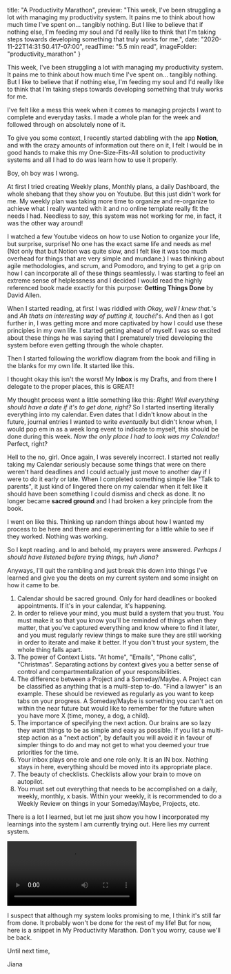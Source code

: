 
  title: "A Productivity Marathon",
  preview: "This week, I've been struggling a lot with managing my productivity system. It pains me to think about how much time I've spent on... tangibly nothing. But I like to believe that if nothing else, I'm feeding my soul and I'd really like to think that I'm taking steps towards developing something that truly works for me.",
  date: "2020-11-22T14:31:50.417-07:00",
  readTime: "5.5 min read",
  imageFolder: "productivity_marathon"
}


<div className={styles.postContent}>
  <p><span className={styles.lead}>T</span>his week, I&#39;ve been struggling a lot with managing my productivity system. It pains me to think about how much time I&#39;ve spent on... tangibly nothing. But I like to believe that if nothing else, I&#39;m feeding my soul and I&#39;d really like to think that I&#39;m taking steps towards developing something that truly works for me.</p>
  <p>I&#39;ve felt like a mess this week when it comes to managing projects I want to complete and everyday tasks. I made a whole plan for the week and followed through on absolutely none of it.</p>
  <p>To give you some context, I recently started dabbling with the app <strong>Notion</strong>, and with the crazy amounts of information out there on it, I felt I would be in good hands to make this my One-Size-Fits-All solution to productivity systems and all I had to do was learn how to use it properly.</p>
  <p>Boy, oh boy was I wrong.</p>
  <p>At first I tried creating Weekly plans, Monthly plans, a daily Dashboard, the whole shebang that they show you on Youtube. But this just didn&#39;t work for me. My weekly plan was taking more time to organize and re-organize to achieve what I really wanted with it and no online template really fit the needs I had. Needless to say, this system was not working for me, in fact, it was the other way around!</p>
  <p>I watched a few Youtube videos on how to use Notion to organize your life, but surprise, surprise! No one has the exact same life and needs as me! (Not only that but Notion was quite slow, and I felt like it was too much overhead for things that are very simple and mundane.) I was thinking about agile methodologies, and scrum, and Pomodoro, and trying to get a grip on how I can incorporate all of these things seamlessly. I was starting to feel an extreme sense of helplessness and I decided I would read the highly referenced book made exactly for this purpose: <strong>Getting Things Done</strong> by David Allen.</p>
  <p>When I started reading, at first I was riddled with <em>Okay, well I knew that.</em>&#39;s and <em>Ah thats an interesting way of putting it, touché!</em>&#39;s. And then as I got further in, I was getting more and more captivated by how I could use these principles in my own life. I started getting ahead of myself. I was so excited about these things he was saying that I prematurely tried developing the system before even getting through the whole chapter.</p>
  <p>Then I started following the workflow diagram from the book and filling in the blanks for my own life. It started like this.</p>
  <div className={styles.imgHolder}>
    <ImageWithCaption src="../images/productivity_marathon/organizing_life.png" alt="flowchart" caption="Flowchart of digital organization"/>
  </div>
  <p>I thought okay this isn&#39;t the worst! My <strong>Inbox</strong> is my Drafts, and from there I delegate to the proper places, this is GREAT!</p>
  <p>My thought process went a little something like this: <em>Right! Well everything should have a date if it&#39;s to get done, right?</em> So I started inserting literally everything into my calendar. Even dates that I didn&#39;t know about in the future, journal entries I wanted to write <em>eventually</em> but didn&#39;t know when, I would pop em in as a week long event to indicate to myself, this should be done during this week. <em>Now the only place I had to look was my Calendar!</em> Perfect, right?</p>
  <p>Hell to the no, girl. Once again, I was severely incorrect. I started not really taking my Calendar seriously because some things that were on there weren&#39;t hard deadlines and I could actually just move to another day if I were to do it early or late. When I completed something simple like &quot;Talk to parents&quot;, it just kind of lingered there on my calendar when it felt like it should have been something I could dismiss and check as done.  It no longer became <strong>sacred ground</strong> and I had broken a key principle from the book.</p>
  <p>I went on like this. Thinking up random things about how I wanted my process to be here and there and experimenting for a little while to see if they worked. Nothing was working.</p>
  <p>So I kept reading. and lo and behold, my prayers were answered. <em>Perhaps I should have listened before trying things, huh Jiana?</em></p>
  <p>Anyways, I&#39;ll quit the rambling and just break this down into things I&#39;ve learned and give you the deets on my current system and some insight on how it came to be.</p>
  <ol>
    <li>Calendar should be sacred ground. Only for hard deadlines or booked appointments. If it&#39;s in your calendar, it&#39;s happening.</li>
    <li>In order to relieve your mind, you must build a system that you trust. You must make it so that you know you&#39;ll be reminded of things when they matter, that you&#39;ve captured everything and know where to find it later, and you must regularly review things to make sure they are still working in order to iterate and make it better. If you don&#39;t trust your system, the whole thing falls apart.</li>
    <li>The power of Context Lists. &quot;At home&quot;, &quot;Emails&quot;, &quot;Phone calls&quot;, &quot;Christmas&quot;. Separating actions by context gives you a better sense of control and compartmentalization of your responsibilities.</li>
    <li>The difference between a Project and a Someday/Maybe. A Project can be classified as anything that is a multi-step to-do. &quot;Find a lawyer&quot; is an example. These should be reviewed as regularly as you want to keep tabs on your progress. A Someday/Maybe is something you can&#39;t act on within the near future but would like to remember for the future when you have more X (time, money, a dog, a child).</li>
    <li>The importance of specifying the next action. Our brains are so lazy they want things to be as simple and easy as possible. If you list a multi-step action as a &quot;next action&quot;, by default you will avoid it in favour of simpler things to do and may not get to what you deemed your true priorities for the time.</li>
    <li>Your inbox plays one role and one role only. It is an IN box. Nothing stays in here, everything should be moved into its appropriate place.</li>
    <li>The beauty of checklists. Checklists allow your brain to move on autopilot.</li>
    <li>You must set out everything that needs to be accomplished on a daily, weekly, monthly, x basis. Within your weekly, it is recommended to do a Weekly Review on things in your Someday/Maybe, Projects, etc. </li>
  </ol>
  <p>There is a lot I learned, but let me just show you how I incorporated my learnings into the system I am currently trying out. Here lies my current system.</p>
  <div className={styles.imgHolder}>
    <ImageWithCaption src="../images/productivity_marathon/DigitalOrg.png" alt="Digital Org" caption="Reminder of my digital organization system"/>
  </div>
  <div className={styles.imgHolder}>
    <ImageWithCaption src="../images/productivity_marathon/DigitalFiling.png" alt="Digital Filing" caption="Reminder of my filing system"/>
  </div>
  <div className={styles.imgHolder}>
    <ImageWithCaption src="../images/productivity_marathon/Screen Shot 2020-11-22 at 2.06.25 PM.png" alt="som" caption="Reminder of my filing system"/>
  </div>
  <div className={styles.imgHolder}>
    <VideoWithCaption src="../images/productivity_marathon/notion.mp4" alt="Notion tour" caption="A quick notion tour"/>
  </div>
  <div className={styles.imgHolder}>
    <VideoWithCaption src="../images/productivity_marathon/Reminders.mp4" alt="reminders tour" caption="A quick reminders tour"/>
    <video src="../images/productivity_marathon/Reminders.mp4" autoPlay controls></video>
  </div>

  <p>I suspect that although my system looks promising to me, I think it&#39;s still far from done. It probably won&#39;t be done for the rest of my life! But for now, here is a snippet in My Productivity Marathon. Don&#39;t you worry, cause we&#39;ll be back.</p>
  <p>Until next time,</p>
  <p>Jiana</p>
</div>
